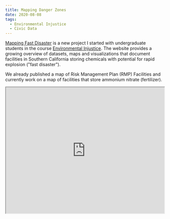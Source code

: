 ```yaml
---
title: Mapping Danger Zones
date: 2020-08-08
tags:
  - Environmental Injustice
  - Civic Data
---
```


[Mapping Fast Disaster](https://mapping-fast-disaster.netlify.app/) is a new project I started with undergraduate students in the course [Environmental Injustice](https://mapping-fast-disaster.netlify.app/). The website provides a growing overview of datasets, maps and visualizations that document facilities in Southern California storing chemicals with potential for rapid explosion ("fast disaster").

We already published a map of Risk Management Plan (RMP) Facilities and currently work on a map of facilities that store ammonium nitrate (fertilizer).

<p><iframe src="https://timschuetz.github.io/RMP-Facilities-Los-Angeles-County/" width="100%" height="400px"></iframe></p>